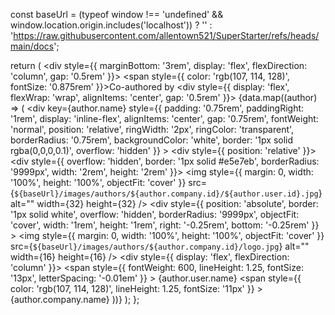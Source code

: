   const baseUrl = (typeof window !== 'undefined' && window.location.origin.includes('localhost')) ? '' : 'https://raw.githubusercontent.com/allentown521/SuperStarter/refs/heads/main/docs';

  return (
    <div style={{ marginBottom: '3rem', display: 'flex', flexDirection: 'column', gap: '0.5rem' }}>
      <span style={{ color: 'rgb(107, 114, 128)', fontSize: '0.875rem' }}>Co-authored by</span>
      <div style={{ display: 'flex', flexWrap: 'wrap', alignItems: 'center', gap: '0.5rem' }}>
        {data.map((author) => (
          <div
            key={author.name}
            style={{
              padding: '0.75rem',
              paddingRight: '1rem',
              display: 'inline-flex',
              alignItems: 'center',
              gap: '0.75rem',
              fontWeight: 'normal',
              position: 'relative',
              ringWidth: '2px',
              ringColor: 'transparent',
              borderRadius: '0.75rem',
              backgroundColor: 'white',
              border: '1px solid rgba(0,0,0,0.1)',
              overflow: 'hidden'
            }}
          >
            <div style={{ position: 'relative' }}>
              <div style={{ overflow: 'hidden', border: '1px solid #e5e7eb', borderRadius: '9999px', width: '2rem', height: '2rem' }}>
                <img
                  style={{ margin: 0, width: '100%', height: '100%', objectFit: 'cover' }}
                  src={`${baseUrl}/images/authors/${author.company.id}/${author.user.id}.jpg`}
                  alt=""
                  width={32}
                  height={32}
                />
              </div>
              <div
                style={{
                  position: 'absolute',
                  border: '1px solid white',
                  overflow: 'hidden',
                  borderRadius: '9999px',
                  objectFit: 'cover',
                  width: '1rem',
                  height: '1rem',
                  right: '-0.25rem',
                  bottom: '-0.25rem'
                }}
              >
                <img
                  style={{ margin: 0, width: '100%', height: '100%', objectFit: 'cover' }}
                  src={`${baseUrl}/images/authors/${author.company.id}/logo.jpg`}
                  alt=""
                  width={16}
                  height={16}
                />
              </div>
            </div>
            <div style={{ display: 'flex', flexDirection: 'column' }}>
              <span
                style={{
                  fontWeight: 600,
                  lineHeight: 1.25,
                  fontSize: '13px',
                  letterSpacing: '-0.01em'
                }}
              >
                {author.user.name}
              </span>
              <span
                style={{
                  color: 'rgb(107, 114, 128)',
                  lineHeight: 1.25,
                  fontSize: '11px'
                }}
              >
                {author.company.name}
              </span>
            </div>
          </div>
        ))}
      </div>
    </div>
  );
};
